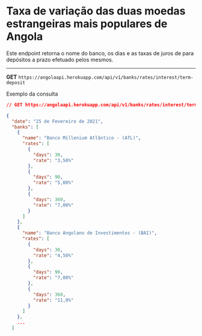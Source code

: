 # Taxa de variação das duas moedas estrangeiras mais populares de Angola

Este endpoint retorna o nome do banco, os dias e as taxas de juros de para depósitos a prazo efetuado pelos mesmos.

---

**GET** `https://angolaapi.herokuapp.com/api/v1/banks/rates/interest/term-deposit`

Exemplo da consulta

```json
// GET https://angolaapi.herokuapp.com/api/v1/banks/rates/interest/term-deposit

{
  "date": "25 de Fevereiro de 2021",
  "banks": [
    {
      "name": "Banco Millenium Atlântico - (ATL)",
      "rates": [
        {
          "days": 30,
          "rate": "3,50%"
        },
        {
          "days": 90,
          "rate": "5,00%"
        },
        {
          "days": 360,
          "rate": "7,00%"
        }
      ]
    },
    {
      "name": "Banco Angolano de Investimentos - (BAI)",
      "rates": [
        {
          "days": 30,
          "rate": "4,50%"
        },
        {
          "days": 90,
          "rate": "7,00%"
        },
        {
          "days": 360,
          "rate": "11,0%"
        }
      ]
    },
    ...
  ]
```